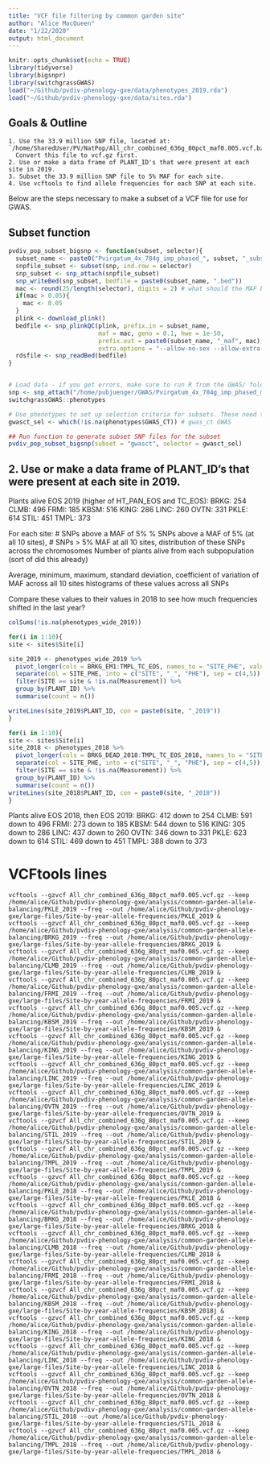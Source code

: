 ```yaml
---
title: "VCF file filtering by common garden site"
author: "Alice MacQueen"
date: "1/22/2020"
output: html_document
---
```


```r
knitr::opts_chunk$set(echo = TRUE)
library(tidyverse)
library(bigsnpr)
library(switchgrassGWAS)
load("~/Github/pvdiv-phenology-gxe/data/phenotypes_2019.rda")
load("~/Github/pvdiv-phenology-gxe/data/sites.rda")
```

## Goals & Outline

    1. Use the 33.9 million SNP file, located at:
    `/home/SharedUser/PV/NatPop/All_chr_combined_636g_80pct_maf0.005.vcf.bz2`
      Convert this file to vcf.gz first.
    2. Use or make a data frame of PLANT_ID's that were present at each site in 2019.
    3. Subset the 33.9 million SNP file to 5% MAF for each site.
    4. Use vcftools to find allele frequencies for each SNP at each site.

Below are the steps necessary to make a subset of a VCF file for use for GWAS.

## Subset function

```r
pvdiv_pop_subset_bigsnp <- function(subset, selector){
  subset_name <- paste0("Pvirgatum_4x_784g_imp_phased_", subset, "_subset")
  snpfile_subset <- subset(snp, ind.row = selector)
  snp_subset <- snp_attach(snpfile_subset)
  snp_writeBed(snp_subset, bedfile = paste0(subset_name, ".bed"))
  mac <- round(25/length(selector), digits = 2) # what should the MAF be?
  if(mac > 0.05){
    mac <- 0.05
  }
  plink <- download_plink()
  bedfile <- snp_plinkQC(plink, prefix.in = subset_name,
                         maf = mac, geno = 0.1, hwe = 1e-50, 
                         prefix.out = paste0(subset_name, "_maf", mac),
                         extra.options = "--allow-no-sex --allow-extra-chr --chr Chr01K Chr01N Chr02K Chr02N Chr03K Chr03N Chr04K Chr04N Chr05K Chr05N Chr06K Chr06N Chr07K Chr07N Chr08K Chr08N Chr09K Chr09N")
  rdsfile <- snp_readBed(bedfile)
}


# Load data - if you get errors, make sure to run R from the GWAS/ folder in pubjuenger
snp <- snp_attach("/home/pubjuenger/GWAS/Pvirgatum_4x_784g_imp_phased_maf0.005.rds")
switchgrassGWAS::phenotypes

# Use phenotypes to set up selection criteria for subsets. These need to be vectors of the row numbers in the Taxa dataframe that you have phenotypes for.
gwasct_sel <- which(!is.na(phenotypes$GWAS_CT)) # gwas_ct GWAS

## Run function to generate subset SNP files for the subset
pvdiv_pop_subset_bigsnp(subset = "gwasct", selector = gwasct_sel)

```

## 2. Use or make a data frame of PLANT_ID's that were present at each site in 2019.

Plants alive EOS 2019 (higher of HT_PAN_EOS and TC_EOS):
BRKG: 254
CLMB: 496
FRMI: 185
KBSM: 516
KING: 286
LINC: 260
OVTN: 331
PKLE: 614
STIL: 451
TMPL: 373

For each site: # SNPs above a MAF of 5%
% SNPs above a MAF of 5% (at all 10 sites), # SNPs > 5% MAF at all 10 sites, distribution of these SNPs across the chromosomes
Number of plants alive from each subpopulation (sort of did this already)

Average, minimum, maximum, standard deviation, coefficient of variation of MAF across all 10 sites
histograms of these values across all SNPs

Compare these values to their values in 2018 to see how much frequencies shifted in the last year?

```r
colSums(!is.na(phenotypes_wide_2019))

for(i in 1:10){
site <- sites$Site[i]

site_2019 <- phenotypes_wide_2019 %>%
  pivot_longer(cols = BRKG_EM1:TMPL_TC_EOS, names_to = "SITE_PHE", values_to = "Measurement") %>%
  separate(col = SITE_PHE, into = c("SITE", "_", "PHE"), sep = c(4,5)) %>%
  filter(SITE == site & !is.na(Measurement)) %>%
  group_by(PLANT_ID) %>%
  summarise(count = n()) 

writeLines(site_2019$PLANT_ID, con = paste0(site, "_2019"))
}

for(i in 1:10){
site <- sites$Site[i]
site_2018 <- phenotypes_2018 %>%
  pivot_longer(cols = BRKG_DEAD_2018:TMPL_TC_EOS_2018, names_to = "SITE_PHE", values_to = "Measurement") %>%
  separate(col = SITE_PHE, into = c("SITE", "_", "PHE"), sep = c(4,5)) %>%
  filter(SITE == site & !is.na(Measurement)) %>%
  group_by(PLANT_ID) %>%
  summarise(count = n()) 
writeLines(site_2018$PLANT_ID, con = paste0(site, "_2018"))
}

```

Plants alive EOS 2018, then EOS 2019:
BRKG: 412 down to 254
CLMB: 591 down to 496
FRMI: 273 down to 185
KBSM: 544 down to 516
KING: 305 down to 286
LINC: 437 down to 260
OVTN: 346 down to 331
PKLE: 623 down to 614
STIL: 469 down to 451
TMPL: 388 down to 373

# VCFtools lines
```{}
vcftools --gzvcf All_chr_combined_636g_80pct_maf0.005.vcf.gz --keep /home/alice/Github/pvdiv-phenology-gxe/analysis/common-garden-allele-balancing/PKLE_2019 --freq --out /home/alice/Github/pvdiv-phenology-gxe/large-files/Site-by-year-allele-frequencies/PKLE_2019 &
vcftools --gzvcf All_chr_combined_636g_80pct_maf0.005.vcf.gz --keep /home/alice/Github/pvdiv-phenology-gxe/analysis/common-garden-allele-balancing/BRKG_2019 --freq --out /home/alice/Github/pvdiv-phenology-gxe/large-files/Site-by-year-allele-frequencies/BRKG_2019 &
vcftools --gzvcf All_chr_combined_636g_80pct_maf0.005.vcf.gz --keep /home/alice/Github/pvdiv-phenology-gxe/analysis/common-garden-allele-balancing/CLMB_2019 --freq --out /home/alice/Github/pvdiv-phenology-gxe/large-files/Site-by-year-allele-frequencies/CLMB_2019 &
vcftools --gzvcf All_chr_combined_636g_80pct_maf0.005.vcf.gz --keep /home/alice/Github/pvdiv-phenology-gxe/analysis/common-garden-allele-balancing/FRMI_2019 --freq --out /home/alice/Github/pvdiv-phenology-gxe/large-files/Site-by-year-allele-frequencies/FRMI_2019 &
vcftools --gzvcf All_chr_combined_636g_80pct_maf0.005.vcf.gz --keep /home/alice/Github/pvdiv-phenology-gxe/analysis/common-garden-allele-balancing/KBSM_2019 --freq --out /home/alice/Github/pvdiv-phenology-gxe/large-files/Site-by-year-allele-frequencies/KBSM_2019 &
vcftools --gzvcf All_chr_combined_636g_80pct_maf0.005.vcf.gz --keep /home/alice/Github/pvdiv-phenology-gxe/analysis/common-garden-allele-balancing/KING_2019 --freq --out /home/alice/Github/pvdiv-phenology-gxe/large-files/Site-by-year-allele-frequencies/KING_2019 &
vcftools --gzvcf All_chr_combined_636g_80pct_maf0.005.vcf.gz --keep /home/alice/Github/pvdiv-phenology-gxe/analysis/common-garden-allele-balancing/LINC_2019 --freq --out /home/alice/Github/pvdiv-phenology-gxe/large-files/Site-by-year-allele-frequencies/LINC_2019 &
vcftools --gzvcf All_chr_combined_636g_80pct_maf0.005.vcf.gz --keep /home/alice/Github/pvdiv-phenology-gxe/analysis/common-garden-allele-balancing/OVTN_2019 --freq --out /home/alice/Github/pvdiv-phenology-gxe/large-files/Site-by-year-allele-frequencies/OVTN_2019 &
vcftools --gzvcf All_chr_combined_636g_80pct_maf0.005.vcf.gz --keep /home/alice/Github/pvdiv-phenology-gxe/analysis/common-garden-allele-balancing/STIL_2019 --freq --out /home/alice/Github/pvdiv-phenology-gxe/large-files/Site-by-year-allele-frequencies/STIL_2019 &
vcftools --gzvcf All_chr_combined_636g_80pct_maf0.005.vcf.gz --keep /home/alice/Github/pvdiv-phenology-gxe/analysis/common-garden-allele-balancing/TMPL_2019 --freq --out /home/alice/Github/pvdiv-phenology-gxe/large-files/Site-by-year-allele-frequencies/TMPL_2019 &
vcftools --gzvcf All_chr_combined_636g_80pct_maf0.005.vcf.gz --keep /home/alice/Github/pvdiv-phenology-gxe/analysis/common-garden-allele-balancing/PKLE_2018 --freq --out /home/alice/Github/pvdiv-phenology-gxe/large-files/Site-by-year-allele-frequencies/PKLE_2018 &
vcftools --gzvcf All_chr_combined_636g_80pct_maf0.005.vcf.gz --keep /home/alice/Github/pvdiv-phenology-gxe/analysis/common-garden-allele-balancing/BRKG_2018 --freq --out /home/alice/Github/pvdiv-phenology-gxe/large-files/Site-by-year-allele-frequencies/BRKG_2018 &
vcftools --gzvcf All_chr_combined_636g_80pct_maf0.005.vcf.gz --keep /home/alice/Github/pvdiv-phenology-gxe/analysis/common-garden-allele-balancing/CLMB_2018 --freq --out /home/alice/Github/pvdiv-phenology-gxe/large-files/Site-by-year-allele-frequencies/CLMB_2018 &
vcftools --gzvcf All_chr_combined_636g_80pct_maf0.005.vcf.gz --keep /home/alice/Github/pvdiv-phenology-gxe/analysis/common-garden-allele-balancing/FRMI_2018 --freq --out /home/alice/Github/pvdiv-phenology-gxe/large-files/Site-by-year-allele-frequencies/FRMI_2018 &
vcftools --gzvcf All_chr_combined_636g_80pct_maf0.005.vcf.gz --keep /home/alice/Github/pvdiv-phenology-gxe/analysis/common-garden-allele-balancing/KBSM_2018 --freq --out /home/alice/Github/pvdiv-phenology-gxe/large-files/Site-by-year-allele-frequencies/KBSM_2018j &
vcftools --gzvcf All_chr_combined_636g_80pct_maf0.005.vcf.gz --keep /home/alice/Github/pvdiv-phenology-gxe/analysis/common-garden-allele-balancing/KING_2018 --freq --out /home/alice/Github/pvdiv-phenology-gxe/large-files/Site-by-year-allele-frequencies/KING_2018 &
vcftools --gzvcf All_chr_combined_636g_80pct_maf0.005.vcf.gz --keep /home/alice/Github/pvdiv-phenology-gxe/analysis/common-garden-allele-balancing/LINC_2018 --freq --out /home/alice/Github/pvdiv-phenology-gxe/large-files/Site-by-year-allele-frequencies/LINC_2018 &
vcftools --gzvcf All_chr_combined_636g_80pct_maf0.005.vcf.gz --keep /home/alice/Github/pvdiv-phenology-gxe/analysis/common-garden-allele-balancing/OVTN_2018 --freq --out /home/alice/Github/pvdiv-phenology-gxe/large-files/Site-by-year-allele-frequencies/OVTN_2018 &
vcftools --gzvcf All_chr_combined_636g_80pct_maf0.005.vcf.gz --keep /home/alice/Github/pvdiv-phenology-gxe/analysis/common-garden-allele-balancing/STIL_2018 --out /home/alice/Github/pvdiv-phenology-gxe/large-files/Site-by-year-allele-frequencies/STIL_2018 &
vcftools --gzvcf All_chr_combined_636g_80pct_maf0.005.vcf.gz --keep /home/alice/Github/pvdiv-phenology-gxe/analysis/common-garden-allele-balancing/TMPL_2018 --freq --out /home/alice/Github/pvdiv-phenology-gxe/large-files/Site-by-year-allele-frequencies/TMPL_2018 &
```
